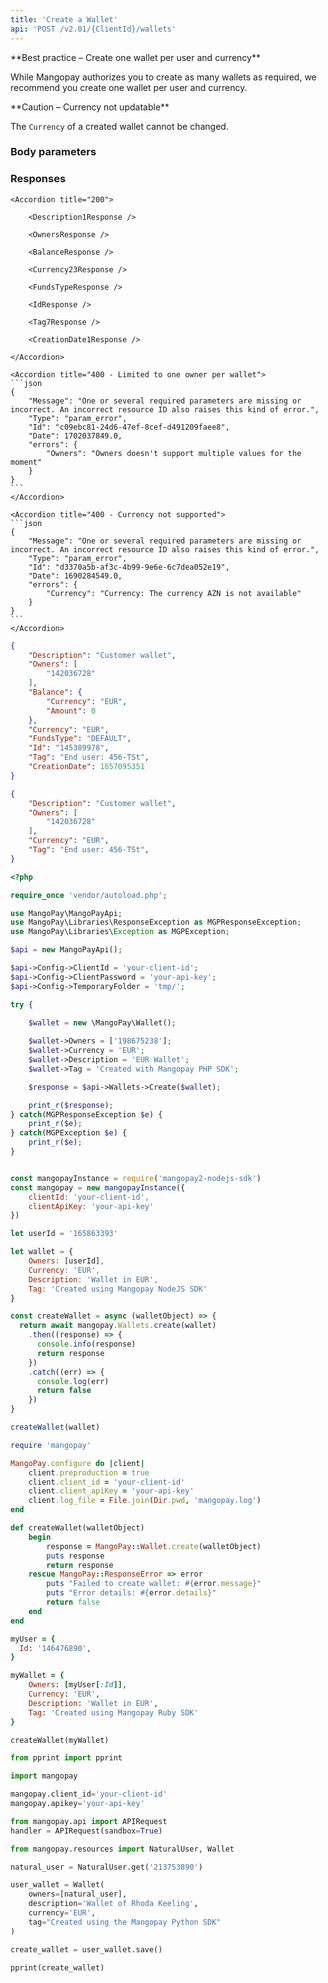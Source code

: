 ```yaml
---
title: 'Create a Wallet'  
api: 'POST /v2.01/{ClientId}/wallets'  
---
```


  

<Note>  
**Best practice – Create one wallet per user and currency** 
  
While Mangopay authorizes you to create as many wallets as required, we recommend you create one wallet per user and currency.  
</Note>  

<Warning>  
**Caution – Currency not updatable** 
  
The `Currency` of a created wallet cannot be changed.  
</Warning>  

### Body parameters  

<Description1 />  

<Owners />  

<Currency21 />  

<Tag6 />  

### Responses  

<AccordionGroup>

    <Accordion title="200">  

        <Description1Response />  

        <OwnersResponse />  

        <BalanceResponse />  

        <Currency23Response />  

        <FundsTypeResponse />  

        <IdResponse />  

        <Tag7Response />  

        <CreationDate1Response />

    </Accordion>

</AccordionGroup>  

<AccordionGroup>  

    <Accordion title="400 - Limited to one owner per wallet">
    ```json
    {
        "Message": "One or several required parameters are missing or incorrect. An incorrect resource ID also raises this kind of error.",
        "Type": "param_error",
        "Id": "c09ebc81-24d6-47ef-8cef-d491209faee8",
        "Date": 1702037849.0,
        "errors": {
            "Owners": "Owners doesn't support multiple values for the moment"
        }
    }  
    ```  
    </Accordion>

    <Accordion title="400 - Currency not supported">
    ```json
    {
        "Message": "One or several required parameters are missing or incorrect. An incorrect resource ID also raises this kind of error.",
        "Type": "param_error",
        "Id": "d3370a5b-af3c-4b99-9e6e-6c7dea052e19",
        "Date": 1690284549.0,
        "errors": {
            "Currency": "Currency: The currency AZN is not available"
        }
    }  
    ```  
    </Accordion>

</AccordionGroup>  

<ResponseExample>  

```json 200  
{
    "Description": "Customer wallet",
    "Owners": [
        "142036728"
    ],
    "Balance": {
        "Currency": "EUR",
        "Amount": 0
    },
    "Currency": "EUR",
    "FundsType": "DEFAULT",
    "Id": "145389978",
    "Tag": "End user: 456-TSt",
    "CreationDate": 1657095351
}  
 ```  

</ResponseExample>  

<RequestExample>  
  
```json REST  
{
    "Description": "Customer wallet",
    "Owners": [
        "142036728"
    ],
    "Currency": "EUR",
    "Tag": "End user: 456-TSt",
}  
```  

  
```php PHP  
<?php 

require_once 'vendor/autoload.php';

use MangoPay\MangoPayApi;
use MangoPay\Libraries\ResponseException as MGPResponseException;
use MangoPay\Libraries\Exception as MGPException;

$api = new MangoPayApi();

$api->Config->ClientId = 'your-client-id';
$api->Config->ClientPassword = 'your-api-key';
$api->Config->TemporaryFolder = 'tmp/';

try {
    
    $wallet = new \MangoPay\Wallet();

    $wallet->Owners = ['198675238'];
    $wallet->Currency = 'EUR';
    $wallet->Description = 'EUR Wallet';
    $wallet->Tag = 'Created with Mangopay PHP SDK';

    $response = $api->Wallets->Create($wallet);

    print_r($response);
} catch(MGPResponseException $e) {
    print_r($e);
} catch(MGPException $e) {
    print_r($e);
}  
```  

  
```javascript NodeJS  

const mangopayInstance = require('mangopay2-nodejs-sdk')
const mangopay = new mangopayInstance({
    clientId: 'your-client-id',
    clientApiKey: 'your-api-key'
})

let userId = '165863393'

let wallet = {
    Owners: [userId],
    Currency: 'EUR',
    Description: 'Wallet in EUR',
    Tag: 'Created using Mangopay NodeJS SDK'
}

const createWallet = async (walletObject) => {
  return await mangopay.Wallets.create(wallet)
    .then((response) => {
      console.info(response)
      return response
    })
    .catch((err) => {
      console.log(err)
      return false
    })
}

createWallet(wallet)  
```  

  
```ruby Ruby  
require 'mangopay'

MangoPay.configure do |client|
    client.preproduction = true
    client.client_id = 'your-client-id'
    client.client_apiKey = 'your-api-key'
    client.log_file = File.join(Dir.pwd, 'mangopay.log')
end

def createWallet(walletObject)
    begin
        response = MangoPay::Wallet.create(walletObject)
        puts response
        return response
    rescue MangoPay::ResponseError => error
        puts "Failed to create wallet: #{error.message}"
        puts "Error details: #{error.details}"
        return false
    end
end

myUser = {
  Id: '146476890',
}

myWallet = {
    Owners: [myUser[:Id]],
    Currency: 'EUR',
    Description: 'Wallet in EUR',
    Tag: 'Created using Mangopay Ruby SDK'
}

createWallet(myWallet)  
```  

  
```python Python  
from pprint import pprint

import mangopay

mangopay.client_id='your-client-id'
mangopay.apikey='your-api-key'

from mangopay.api import APIRequest
handler = APIRequest(sandbox=True)

from mangopay.resources import NaturalUser, Wallet

natural_user = NaturalUser.get('213753890')

user_wallet = Wallet(
    owners=[natural_user],
    description='Wallet of Rhoda Keeling',
    currency='EUR',
    tag="Created using the Mangopay Python SDK"
)

create_wallet = user_wallet.save()

pprint(create_wallet)  
```  

  
</RequestExample>